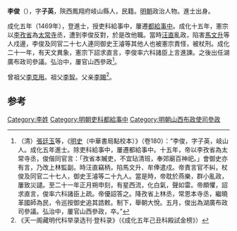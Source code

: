 {{Otheruses|李俊|other=同名或類似名的其它條目描述}}
'''李俊'''（{{bd|1431年||？}}），字'''子英'''，陝西鳳翔府岐山縣人，民籍。[[明朝|明朝]]政治人物。進士出身。

成化五年（1469年），登進士，授吏科給事中，屢遷[[都給事中|都給事中]]。成化十五年，憲宗以[[李孜省|李孜省]]為[[太常寺|太常寺]]丞，遭到李俊反對，於是改他職。當時[[汪直|汪直]]亂政，陷害[[馬文升|馬文升]]等人戍邊，李俊及同官二十七人連同御史王濬等其他人也被憲宗責怪，被杖刑。成化二十一年，有天文異象，憲宗下詔求直言，李俊率六科諸臣上言進諫。之後出任湖廣布政司參議。弘治中，屢官山西參政<ref>（清）[[張廷玉|張廷玉]]等，《[[明史|明史]]（中華書局點校本）》（卷180）：“李俊，字子英，岐山人。成化五年進士。除吏科給事中，屢遷都給事中。十五年，帝以李孜省為太常寺丞，俊偕同官言：「孜省本贓吏，不宜玷清班，奉郊廟百神祀。」會御史亦有言，乃改上林監副。時汪直竊柄，陷馬文升、牟俸遣戍。帝責言官不糾，杖俊及同官二十七人，御史王濬等二十九人。當是時，帝耽於燕樂，群小亂政，屢致災譴。至二十一年正月朔申刻，有星西流，化白氣，聲如雷。帝頗懼，詔求直言，俊率六科諸臣上疏。帝優詔答之。降孜省上林丞，常恩本寺丞，繼曉革國師為民，令巡按御史追其誥敕。制下，舉朝大悅。五月，俊出為湖廣布政司參議。弘治中，屢官山西參政，卒。”</ref>。

曾祖父[[李克用|李克用]]。祖父[[李智|李智]]。父亲[[李賜|李賜]]<ref>《天一阁藏明代科举录选刊·登科录》（《成化五年己丑科殿試金榜》）</ref>。

[[Category:李姓|Category:李姓]]

==参考==
{{reflist}}
{{明朝人物小作品}}
{{成化五年己丑科殿試金榜}}

{{DEFAULTSORT:Li李}}
[[Category:明朝吏科都給事中|Category:明朝吏科都給事中]]
[[Category:明朝山西布政使司參政|Category:明朝山西布政使司參政]]